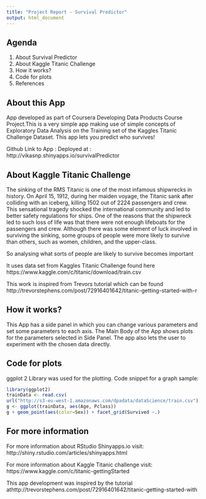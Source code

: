 ```yaml
---
title: "Project Report - Survival Predictor"
output: html_document
---
```


## Agenda

1. About Survival Predictor
2. About Kaggle Titanic Challenge
3. How it works?
4. Code for plots
5. References

## About this App

App developed as part of Coursera Developing Data Products Course Project.This is a very simple app making use of simple concepts of Exploratory Data Analysis on the Training set of the Kaggles Titanic Challenge Dataset. This app lets you predict who survives!

Github Link to App : 
Deployed at : http://vikasnp.shinyapps.io/survivalPredictor


## About Kaggle Titanic Challenge
The sinking of the RMS Titanic is one of the most infamous shipwrecks in history. On April 15, 1912, during her maiden voyage, the Titanic sank after colliding with an iceberg, killing 1502 out of 2224 passengers and crew. This sensational tragedy shocked the international community and led to better safety regulations for ships.
One of the reasons that the shipwreck led to such loss of life was that there were not enough lifeboats for the passengers and crew. Although there was some element of luck involved in surviving the sinking, some groups of people were more likely to survive than others, such as women, children, and the upper-class.

So analysing what sorts of people are likely to survive becomes important


It uses data set from Kaggles Titanic Challenge found here https://www.kaggle.com/c/titanic/download/train.csv 

This work is inspired from Trevors tutorial which can be found http://trevorstephens.com/post/72916401642/titanic-getting-started-with-r 


## How it works?
This App has a side panel in which you can change various parameters and set some parameters to each axis.
The Main Body of the App shows plots for the parameters selected in Side Panel.
The app also lets the user to experiment with the chosen data directly.

## Code for plots

ggplot 2 Library was used for the plotting. Code snippet for a graph sample:
```r
library(ggplot2)
trainData <- read.csv(
url("http://s3-eu-west-1.amazonaws.com/dpadata/dataScience/train.csv"))
g <- ggplot(trainData, aes(Age, Pclass))
g + geom_point(aes(color=Sex)) + facet_grid(Survived ~.)
```

 


## For more information
For more information about RStudio Shinyapps.io visit:
http://shiny.rstudio.com/articles/shinyapps.html

For more information about Kaggle Titanic challenge visit:
https://www.kaggle.com/c/titanic-gettingStarted

This app development was inspired by the tutorial athttp://trevorstephens.com/post/72916401642/titanic-getting-started-with
